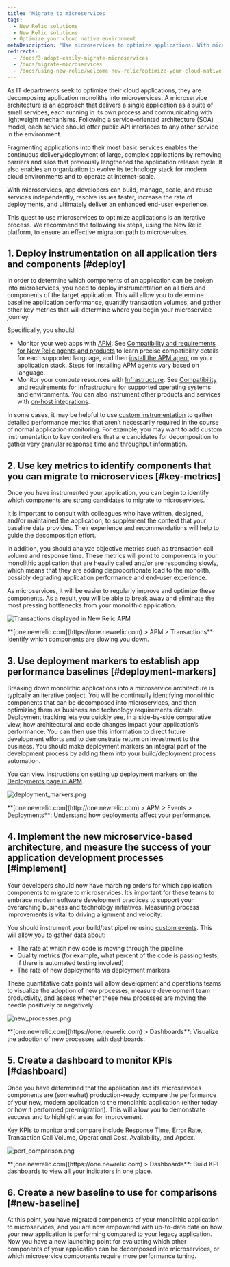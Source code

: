 ```yaml
---
title: 'Migrate to microservices '
tags:
  - New Relic solutions
  - New Relic solutions
  - Optimize your cloud native environment
metaDescription: 'Use microservices to optimize applications. With microservices, app developers can resolve issues faster and deliver an enhanced end-user experience.'
redirects:
  - /docs/3-adopt-easily-migrate-microservices
  - /docs/migrate-microservices
  - /docs/using-new-relic/welcome-new-relic/optimize-your-cloud-native-environment/migrate-microservices
---
```


As IT departments seek to optimize their cloud applications, they are decomposing application monoliths into microservices. A microservice architecture is an approach that delivers a single application as a suite of small services, each running in its own process and communicating with lightweight mechanisms. Following a service-oriented architecture (SOA) model, each service should offer public API interfaces to any other service in the environment.

Fragmenting applications into their most basic services enables the continuous delivery/deployment of large, complex applications by removing barriers and silos that previously lengthened the application release cycle. It also enables an organization to evolve its technology stack for modern cloud environments and to operate at internet-scale.

With microservices, app developers can build, manage, scale, and reuse services independently, resolve issues faster, increase the rate of deployments, and ultimately deliver an enhanced end-user experience.

This quest to use microservices to optimize applications is an iterative process. We recommend the following six steps, using the New Relic platform, to ensure an effective migration path to microservices.

## 1. Deploy instrumentation on all application tiers and components [#deploy]

In order to determine which components of an application can be broken into microservices, you need to deploy instrumentation on all tiers and components of the target application. This will allow you to determine baseline application performance, quantify transaction volumes, and gather other key metrics that will determine where you begin your microservice journey.

Specifically, you should:

* Monitor your web apps with [APM](https://docs.newrelic.com/docs/apm). See [Compatibility and requirements for New Relic agents and products](https://docs.newrelic.com/docs/agents/manage-apm-agents/installation/compatibility-requirements-new-relic-agents) to learn precise compatibility details for each supported language, and then [install the APM agent](https://docs.newrelic.com/docs/agents/manage-apm-agents/installation/install-agent) on your application stack. Steps for installing APM agents vary based on language.
* Monitor your compute resources with [Infrastructure](https://docs.newrelic.com/docs/infrastructure). See [Compatibility and requirements for Infrastructure](https://docs.newrelic.com/docs/infrastructure/new-relic-infrastructure/getting-started/compatibility-requirements-new-relic-infrastructure) for supported operating systems and environments. You can also instrument other products and services with [on-host integrations](https://docs.newrelic.com/docs/integrations/host-integrations/host-integrations-list).

In some cases, it may be helpful to use [custom instrumentation](https://docs.newrelic.com/docs/agents/manage-apm-agents/agent-data/custom-instrumentation) to gather detailed performance metrics that aren’t necessarily required in the course of normal application monitoring. For example, you may want to add custom instrumentation to key controllers that are candidates for decomposition to gather very granular response time and throughput information.

## 2. Use key metrics to identify components that you can migrate to microservices [#key-metrics]

Once you have instrumented your application, you can begin to identify which components are strong candidates to migrate to microservices.

It is important to consult with colleagues who have written, designed, and/or maintained the application, to supplement the context that your baseline data provides. Their experience and recommendations will help to guide the decomposition effort.

In addition, you should analyze objective metrics such as transaction call volume and response time. These metrics will point to components in your monolithic application that are heavily called and/or are responding slowly, which means that they are adding disproportionate load to the monolith, possibly degrading application performance and end-user experience.

As microservices, it will be easier to regularly improve and optimize these components. As a result, you will be able to break away and eliminate the most pressing bottlenecks from your monolithic application.

![Transactions displayed in New Relic APM](./images/APM_transaction_catalyst.png "APM_transaction_catalyst.png")

<figcaption>
  **[one.newrelic.com](https://one.newrelic.com) > APM > Transactions**: Identify which components are slowing you down.
</figcaption>

## 3. Use deployment markers to establish app performance baselines [#deployment-markers]

Breaking down monolithic applications into a microservice architecture is typically an iterative project. You will be continually identifying monolithic components that can be decomposed into microservices, and then optimizing them as business and technology requirements dictate. Deployment tracking lets you quickly see, in a side-by-side comparative view, how architectural and code changes impact your application’s performance. You can then use this information to direct future development efforts and to demonstrate return on investment to the business. You should make deployment markers an integral part of the development process by adding them into your build/deployment process automation.

You can view instructions on setting up deployment markers on the [Deployments page in APM](https://docs.newrelic.com/docs/apm/applications-menu/events/deployments-page).

![deployment_markers.png](./images/deployment_markers.png "deployment_markers.png")

<figcaption>
  **[one.newrelic.com](http://one.newrelic.com) > APM > Events > Deployments**: Understand how deployments affect your performance.
</figcaption>

## 4. Implement the new microservice-based architecture, and measure the success of your application development processes [#implement]

Your developers should now have marching orders for which application components to migrate to microservices. It’s important for these teams to embrace modern software development practices to support your overarching business and technology initiatives. Measuring process improvements is vital to driving alignment and velocity.

You should instrument your build/test pipeline using [custom events](/docs/insights/insights-data-sources/custom-data/send-custom-data-insights). This will allow you to gather data about:

* The rate at which new code is moving through the pipeline
* Quality metrics (for example, what percent of the code is passing tests, if there is automated testing involved)
* The rate of new deployments via deployment markers

These quantitative data points will allow development and operations teams to visualize the adoption of new processes, measure development team productivity, and assess whether these new processes are moving the needle positively or negatively.

![new_processes.png](./images/new_processes.png "new_processes.png")

<figcaption>
  **[one.newrelic.com](https://one.newrelic.com) > Dashboards**: Visualize the adoption of new processes with dashboards.
</figcaption>

## 5. Create a dashboard to monitor KPIs [#dashboard]

Once you have determined that the application and its microservices components are (somewhat) production-ready, compare the performance of your new, modern application to the monolithic application (either today or how it performed pre-migration). This will allow you to demonstrate success and to highlight areas for improvement.

Key KPIs to monitor and compare include Response Time, Error Rate, Transaction Call Volume, Operational Cost, Availability, and Apdex.

![perf_comparison.png](./images/perf_comparison.png "perf_comparison.png")

<figcaption>
  **[one.newrelic.com](https://one.newrelic.com) > Dashboards**: Build KPI dashboards to view all your indicators in one place.
</figcaption>

## 6. Create a new baseline to use for comparisons [#new-baseline]

At this point, you have migrated components of your monolithic application to microservices, and you are now empowered with up-to-date data on how your new application is performing compared to your legacy application. Now you have a new launching point for evaluating which other components of your application can be decomposed into microservices, or which microservice components require more performance tuning.
